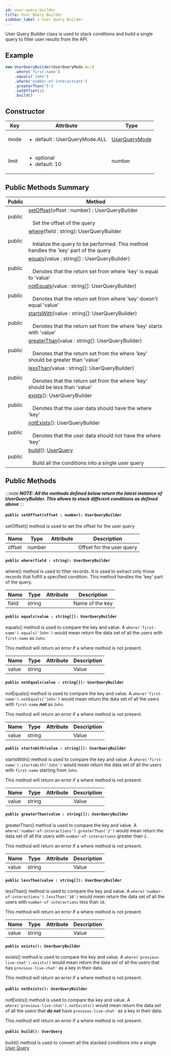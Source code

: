 ```yaml
---
id: user-query-builder
title: User Query Builder
sidebar_label : User Query Builder
---
```


User Query Builder class is used to stack conditions and build a single query to filter user results from the API.

## Example

```js
new UserQueryBuilder(UserQueryMode.ALL)
    .where('first-name')
    .equals('John')
    .where('number-of-interactions')
    .greaterThan('5')
    .setOffset(1)
    .build()
```

## Constructor

| Key    | Attribute | Type          |
| ------ | --------- | ------------- |
| mode   | <ul><li>default : UserQueryMode.ALL</li></ul> | [UserQueryMode](../enums/user-query-mode) |
| limit  | <ul><li>optional</li><li>default: 10</li></ul> | number |

## Public Methods Summary

| Public | Method |
| --- | --- |
| public | [setOffset](#public-setoffsetoffset--number-userquerybuilder)(offset : number) : UserQueryBuilder<br></br>&nbsp;&nbsp;&nbsp;Set the offset of the query |
| public | [where](#public-wherefield--string-userquerybuilder)(field : string): UserQueryBuilder<br></br>&nbsp;&nbsp;&nbsp;Intialize the query to be performed. This method handles the 'key' part of the query |
| public | [equals](#public-equalsvalue--string-userquerybuilder)(value : string[] : UserQueryBuilder)<br></br>&nbsp;&nbsp;&nbsp;Denotes that the return set from where 'key' is equal to 'value' |
| public | [notEquals](#public-notequalsvalue--string-userquerybuilder)(value : string[]: UserQueryBuilder)<br></br>&nbsp;&nbsp;&nbsp;Denotes that the return set from where 'key' doesn't equal 'value' |
| public | [startsWith](#public-startswithvalue--string-userquerybuilder)(value : string[]: UserQueryBuilder)<br></br>&nbsp;&nbsp;&nbsp;Denotes that the return set from the where 'key' starts with 'value' |
| public | [greaterThan](#public-greaterthanvalue--string-userquerybuilder)(value : string[]: UserQueryBuilder)<br></br>&nbsp;&nbsp;&nbsp;Denotes that the return set from the where 'key' should be greater than 'value' |
| public | [lessThan](#public-lessthanvalue--string-userquerybuilder)(value : string[]: UserQueryBuilder)<br></br>&nbsp;&nbsp;&nbsp;Denotes that the return set from the where 'key' should be less than 'value' |
| public | [exists](#public-exists-userquerybuilder)(): UserQueryBuilder<br></br>&nbsp;&nbsp;&nbsp;Denotes that the user data should have the where 'key' |
| public | [notExists](#public-notexists-userquerybuilder)(): UserQueryBuilder<br></br>&nbsp;&nbsp;&nbsp;Denotes that the user data should not have the where 'key' |
| public | [build](#public-build-userquery)(): [UserQuery](../models/user-query)<br></br>&nbsp;&nbsp;&nbsp;Build all the conditions into a single user query |

## Public Methods

:::note
_**NOTE: All the methods defined below return the latest instance of UserQueryBuilder. This allows to stack different conditions as defined above**_
:::

#### ```public setOffset(offset : number): UserQueryBuilder```

setOffset() method is used to set the offset for the user query

| Name   | Type   | Attribute | Description               |
| ------ | ------ | --------- | ------------------------- |
| offset | number |           | Offset for the user query |

#### ```public where(field : string): UserQueryBuilder```

where() method is used to filter records. It is used to extract only those records that fulfill a specified condition. This method handles the 'key' part of the query.

| Name  | Type   | Attribute | Description     |
| ----- | ------ | --------- | --------------- |
| field | string |           | Name of the key |

#### ```public equals(value : string[]): UserQueryBuilder```

equals() method is used to compare the key and value. A ```where('first-name').equals('John')``` would mean return the data set of all the users with ```first-name``` as ```John```.

This method will return an error if a where method is not present.

| Name  | Type   | Attribute | Description     |
| ----- | ------ | --------- | --------------- |
| value | string |           | Value           |

#### ```public notEquals(value : string[]): UserQueryBuilder```

notEquals() method is used to compare the key and value. A ```where('first-name').notEquals('John')``` would mean return the data set of all the users with ```first-name``` _**not**_ as ```John```.

This method will return an error if a where method is not present.

| Name  | Type   | Attribute | Description     |
| ----- | ------ | --------- | --------------- |
| value | string |           | Value           |

#### ```public startsWith(value : string[]): UserQueryBuilder```

startsWith() method is used to compare the key and value. A ```where('first-name').startsWith('John')``` would mean return the data set of all the users with ```first-name``` starting from ```John```.

This method will return an error if a where method is not present.

| Name  | Type   | Attribute | Description     |
| ----- | ------ | --------- | --------------- |
| value | string |           | Value           |

#### ```public greaterThan(value : string[]): UserQueryBuilder```

greaterThan() method is used to compare the key and value. A ```where('number-of-interactions').greaterThan('2')``` would mean return the data set of all the users with ```number-of-interactions``` greater than ```2```.

This method will return an error if a where method is not present.

| Name  | Type   | Attribute | Description     |
| ----- | ------ | --------- | --------------- |
| value | string |           | Value           |

#### ```public lessThan(value : string[]): UserQueryBuilder```

lessThan() method is used to compare the key and value. A ```where('number-of-interactions').lessThan('10')``` would mean return the data set of all the users with ```number-of-interactions``` less than ```10```.

This method will return an error if a where method is not present.

| Name  | Type   | Attribute | Description     |
| ----- | ------ | --------- | --------------- |
| value | string |           | Value           |

#### ```public exists(): UserQueryBuilder```

exists() method is used to compare the key and value. A ```where('previous-live-chat').exists()``` would mean return the data set of all the users that has ```previous-live-chat'``` as a key in their data.

This method will return an error if a where method is not present.

#### ```public notExists(): UserQueryBuilder```

notExists() method is used to compare the key and value. A ```where('previous-live-chat').notExists()``` would mean return the data set of all the users that _**do not**_ have ```previous-live-chat'``` as a key in their data.

This method will return an error if a where method is not present.

#### ```public build(): UserQuery```

build() method is used to convert all the stacked conditions into a single [User Query](../models/user-query)

